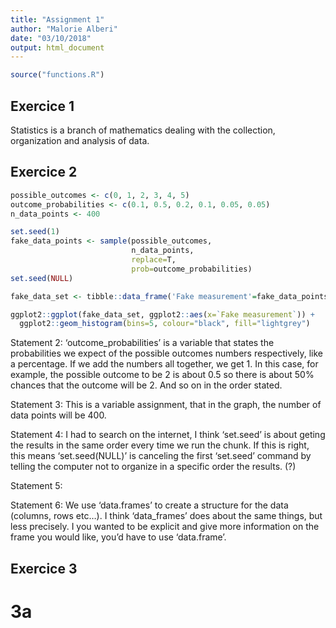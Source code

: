 ```yaml
---
title: "Assignment 1"
author: "Malorie Alberi"
date: "03/10/2018"
output: html_document
---
```


```r
source("functions.R")
```


## Exercice 1

Statistics is a branch of mathematics dealing with the collection, organization and analysis of data.

## Exercice 2

```r
possible_outcomes <- c(0, 1, 2, 3, 4, 5)
outcome_probabilities <- c(0.1, 0.5, 0.2, 0.1, 0.05, 0.05)
n_data_points <- 400

set.seed(1)
fake_data_points <- sample(possible_outcomes,
                           n_data_points,
                           replace=T,
                           prob=outcome_probabilities)
set.seed(NULL)

fake_data_set <- tibble::data_frame('Fake measurement'=fake_data_points)
```

```r
ggplot2::ggplot(fake_data_set, ggplot2::aes(x=`Fake measurement`)) +
  ggplot2::geom_histogram(bins=5, colour="black", fill="lightgrey")
```

Statement 2: 
'outcome_probabilities' is a variable that states the probabilities we expect of the possible outcomes numbers respectively, like a percentage. 
If we add the numbers all together, we get 1. 
In this case, for example, the possible outcome to be 2 is about 0.5 so there is about 50% chances that the outcome will be 2. And so on in the order stated. 

Statement 3:
This is a variable assignment, that in the graph, the number of data points will be 400. 

Statement 4:
I had to search on the internet, I think 'set.seed' is about geting the results in the same order every time we run the chunk. If this is right, this means 'set.seed(NULL)' is canceling the first 'set.seed' command by telling the computer not to organize in a specific order the results. (?)

Statement 5:



Statement 6:
We use 'data.frames' to create a structure for the data (columns, rows etc...). I think 'data_frames' does about the same things, but less precisely. I you wanted to be explicit and give more information on the frame you would like, you'd have to use 'data.frame'.

## Exercice 3

# 3a 

